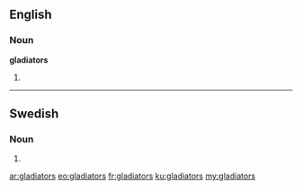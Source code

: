 ==English==

===Noun===
'''gladiators'''

# {{plural of|[[gladiator]]}}

----

==Swedish==

===Noun===
{{head|sv|noun form}}

# {{sv-noun-form-indef-gen|gladiator}}

[[ar:gladiators]]
[[eo:gladiators]]
[[fr:gladiators]]
[[ku:gladiators]]
[[my:gladiators]]